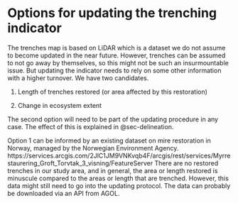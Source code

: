 # Options for updating the trenching indicator {#sec-update}

The trenches map is based on LiDAR which is a dataset we do not assume to become updated
in the near future.
However, trenches can be assumed to not go away by themselves,
so this might not be such an insurmountable issue. 
But updating the indicator needs to rely on some
other information with a higher turnover. We have two candidates.

1. Length of trenches restored (or area affected by this restoration)

1. Change in ecosystem extent

The second option will need to be part of the updating procedure in any case.
The effect of this is explained in @sec-delineation.

Option 1 can be informed by an existing dataset on mire restoration in Norway,
managed by the Norwegian Environment Agency. 
https://services.arcgis.com/2JlC1JM9VNKvqb4F/arcgis/rest/services/Myrrestaurering_Groft_Torvtak_3_visning/FeatureServer
There are no restored trenches in our study area, and in general, the area or 
length  restored is minuscule compared to the areas or length that are trenched.
However, this data might still need to go into the updating protocol.
The data can probably be downloaded via an API from AGOL.
